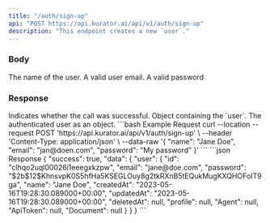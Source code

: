 ```yaml
---
title: "/auth/sign-up"
api: "POST https://api.kurator.ai/api/v1/auth/sign-up"
description: "This endpoint creates a new `user`."
---
```


### Body

<ParamField body="name" type="string">
  The name of the user.
</ParamField>

<ParamField body="email" type="string">
  A valid user email.
</ParamField>

<ParamField body="password" type="string">
  A valid password
</ParamField>

### Response

<ResponseField name="success" type="boolean">
  Indicates whether the call was successful.
</ResponseField>

<ResponseField name="data" type="object">
  Object containing the `user`.
</ResponseField>

<Expandable title="data object">
  <ResponseField name="user" type="object">
    The authenticated user as an object.
  </ResponseField>
</Expandable>

<RequestExample>
```bash Example Request
curl --location --request POST 'https://api.kurator.ai/api/v1/auth/sign-up' \
--header 'Content-Type: application/json' \
--data-raw '{
    "name": "Jane Doe",
    "email": "jan@doen.com",
    "password": "My password"
}'
```
</RequestExample>

<ResponseExample>
```json Response
{
  "success": true,
  "data": {
    "user": {
      "id": "clhqo2uql00026i1eeegxkzpw",
      "email": "jane@doe.com",
      "password": "$2b$12$KhnsvpK0S5hfHa5KSEGLOuy8g2tkRXnB5tEQukMugKXQHOFoIT9ga",
      "name": "Jane Doe",
      "createdAt": "2023-05-16T19:28:30.089000+00:00",
      "updatedAt": "2023-05-16T19:28:30.089000+00:00",
      "deletedAt": null,
      "profile": null,
      "Agent": null,
      "ApiToken": null,
      "Document": null
    }
  }
}
```
</ResponseExample>
